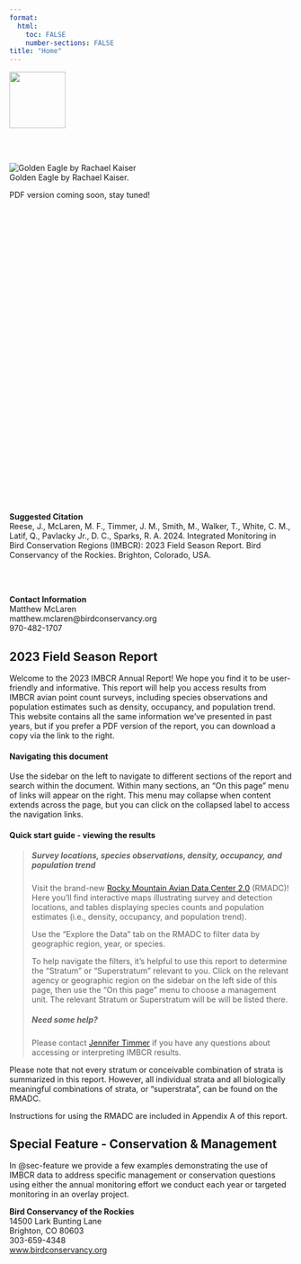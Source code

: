 ```yaml
---
format:
  html:
    toc: FALSE
    number-sections: FALSE
title: "Home"
---
```

::: {.column-margin}

<img src="./figures/IMBCR-logo-vertical.png" width="100"/>  

<br> 
<br>
  
![Golden Eagle by Rachael Kaiser](./figures/GOEA-RachaelKaiser.jpg)  
Golden Eagle by Rachael Kaiser.
<br> 

PDF version coming soon, stay tuned!

<br>
<br> 
<br>
<br> 
<br>
<br> 
<br>
<br>
<br> 
<br>
<br> 
<br>
<br>
<br> 
<br>
<br> 
<br>
<br> 
<br>
<br>
<br> 
<br>
<br> 
<br>
<br>
<br> 
<br>
<br> 
<br>
<br> 
<br>

**Suggested Citation**\
Reese, J., McLaren, M. F., Timmer, J. M., Smith, M., Walker, T., White, C. M., Latif, Q., Pavlacky Jr., D. C., Sparks, R. A. 2024. Integrated Monitoring in Bird Conservation Regions (IMBCR): 2023 Field Season Report. Bird Conservancy of the Rockies. Brighton, Colorado, USA.  

<br> 
<br>

**Contact Information**  
Matthew McLaren  
matthew.mclaren@birdconservancy.org  
970-482-1707  

:::
## 2023 Field Season Report {.unnumbered}

Welcome to the 2023 IMBCR Annual Report! We hope you find it to be user-friendly and informative. This report will help you access results from IMBCR avian point count surveys, including species observations and population estimates such as density, occupancy, and population trend. This website contains all the same information we've presented in past years, but if you prefer a PDF version of the report, you can download a copy via the link to the right.  

#### **Navigating this document**

Use the sidebar on the left to navigate to different sections of the report and search within the document. Within many sections, an "On this page" menu of links will appear on the right. This menu may collapse when content extends across the page, but you can click on the collapsed label to access the navigation links.  

#### **Quick start guide - viewing the results**

>##### **Survey locations, species observations, density, occupancy, and population trend**
>
>Visit the brand-new [Rocky Mountain Avian Data Center 2.0](https://bird-conservancy.shinyapps.io/rmadc/) (RMADC)! Here you'll find interactive maps illustrating survey and detection locations, and tables displaying species counts and population estimates (i.e., density, occupancy, and population trend).  
>
>Use the "Explore the Data" tab on the RMADC to filter data by geographic region, year, or species.  
>
>To help navigate the filters, it's helpful to use this report to determine the "Stratum" or "Superstratum" relevant to you. Click on the relevant agency or geographic region on the sidebar on the left side of this page, then use the "On this page" menu to choose a management unit. The relevant Stratum or Superstratum will be will be listed there.
>
>##### **Need some help?**
>
>Please contact [Jennifer Timmer](mailto: jennifer.timmer@birdconservancy.org) if you have any questions about accessing or interpreting IMBCR results.

Please note that not every stratum or conceivable combination of strata is summarized in this report. However, all individual strata and all biologically meaningful combinations of strata, or “superstrata”, can be found on the RMADC.

Instructions for using the RMADC are included in Appendix A of this report. 


::: {.callout-note appearance="minimal"}
## Special Feature - Conservation & Management

In @sec-feature we provide a few examples demonstrating the use of IMBCR data to address specific management or conservation questions using either the annual monitoring effort we conduct each year or targeted monitoring in an overlay project.
:::

**Bird Conservancy of the Rockies**\
14500 Lark Bunting Lane\
Brighton, CO 80603\
303-659-4348\
[www.birdconservancy.org](https://birdconservancy.org)\
